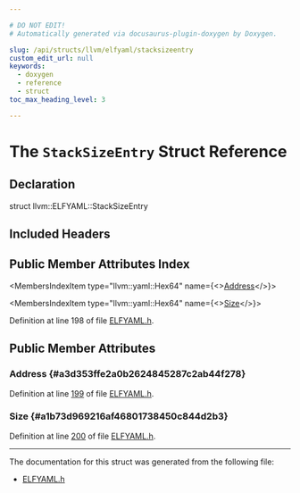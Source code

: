 ```yaml
---

# DO NOT EDIT!
# Automatically generated via docusaurus-plugin-doxygen by Doxygen.

slug: /api/structs/llvm/elfyaml/stacksizeentry
custom_edit_url: null
keywords:
  - doxygen
  - reference
  - struct
toc_max_heading_level: 3

---
```





# The `StackSizeEntry` Struct Reference

<DoxygenPage pluginConfig={pluginConfig}>



## Declaration

<CodeBlock>struct llvm::ELFYAML::StackSizeEntry</CodeBlock>

## Included Headers

<IncludesList>
<IncludesListItem
  filePath="llvm/ObjectYAML/ELFYAML.h"
  permalink="/docs/api/files/include/include/llvm/include/llvm/objectyaml/elfyaml-h"
  isLocal="true" />
</IncludesList>

## Public Member Attributes Index

<MembersIndex>

<MembersIndexItem
  type="llvm::yaml::Hex64"
  name={<><a href="#a3d353ffe2a0b2624845287c2ab44f278">Address</a></>}>
</MembersIndexItem>

<MembersIndexItem
  type="llvm::yaml::Hex64"
  name={<><a href="#a1b73d969216af46801738450c844d2b3">Size</a></>}>
</MembersIndexItem>

</MembersIndex>


Definition at line 198 of file <a href="/docs/api/files/include/include/llvm/include/llvm/objectyaml/elfyaml-h">ELFYAML.h</a>.

<SectionDefinition>

## Public Member Attributes

### Address {#a3d353ffe2a0b2624845287c2ab44f278}

<MemberDefinition
  prototype="llvm::yaml::Hex64 llvm::ELFYAML::StackSizeEntry::Address">

Definition at line <a href="/docs/api/files/include/include/llvm/include/llvm/objectyaml/elfyaml-h/#l00199">199</a> of file <a href="/docs/api/files/include/include/llvm/include/llvm/objectyaml/elfyaml-h">ELFYAML.h</a>.
</MemberDefinition>

### Size {#a1b73d969216af46801738450c844d2b3}

<MemberDefinition
  prototype="llvm::yaml::Hex64 llvm::ELFYAML::StackSizeEntry::Size">

Definition at line <a href="/docs/api/files/include/include/llvm/include/llvm/objectyaml/elfyaml-h/#l00200">200</a> of file <a href="/docs/api/files/include/include/llvm/include/llvm/objectyaml/elfyaml-h">ELFYAML.h</a>.
</MemberDefinition>

</SectionDefinition>

<hr/>

The documentation for this struct was generated from the following file:

<ul>
<li><a href="/docs/api/files/include/include/llvm/include/llvm/objectyaml/elfyaml-h">ELFYAML.h</a></li>
</ul>

</DoxygenPage>
